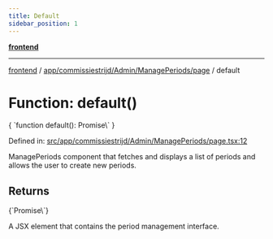 ```yaml
---
title: Default
sidebar_position: 1
---
```



[**frontend**](../../../../../..)

***

[frontend](../../../../../..) / [app/commissiestrijd/Admin/ManagePeriods/page](..) / default

# Function: default()

<CodeBlock language="ts">
{ `function default(): Promise\<Element\>` }
</CodeBlock>

Defined in: [src/app/commissiestrijd/Admin/ManagePeriods/page.tsx:12](https://github.com/svsticky/CommitteeClash/blob/f974faa16c13593c1cc0eea50bf89b045abdabb5/frontend/src/app/commissiestrijd/Admin/ManagePeriods/page.tsx#L12)

ManagePeriods component that fetches and displays a list of periods
and allows the user to create new periods.

## Returns
<CodeBlock language="ts">
{`Promise\<Element\>`}
</CodeBlock>

A JSX element that contains the period management interface.
